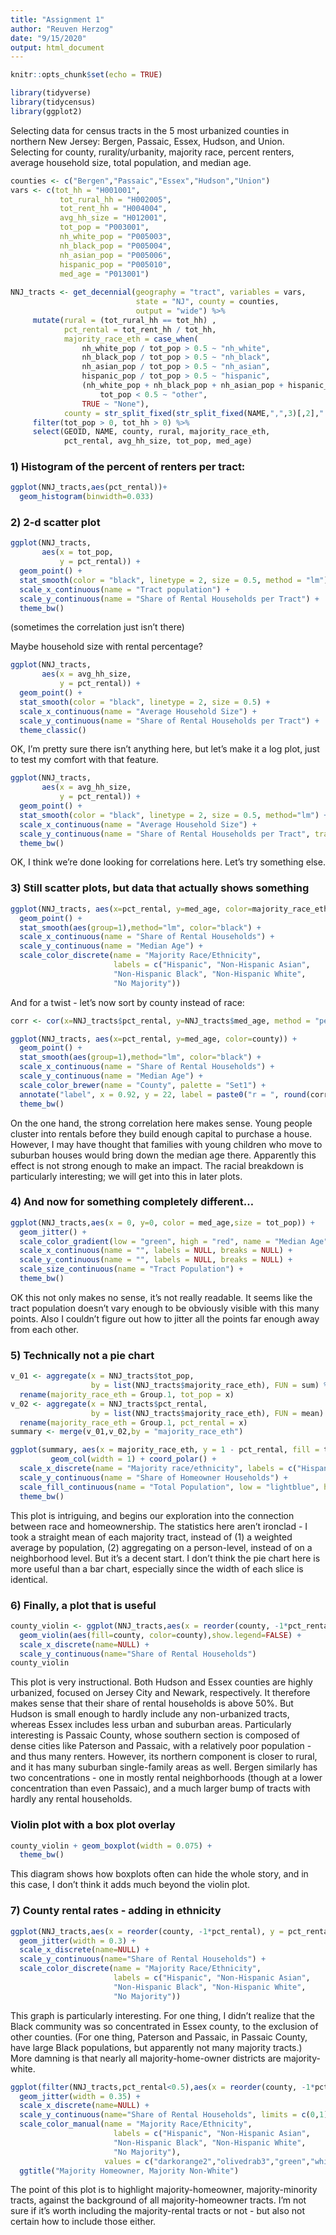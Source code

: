 ```yaml
---
title: "Assignment 1"
author: "Reuven Herzog"
date: "9/15/2020"
output: html_document
---
```


```r
knitr::opts_chunk$set(echo = TRUE)
```

```r
library(tidyverse)
library(tidycensus)
library(ggplot2)
```
Selecting data for census tracts in the 5 most urbanized counties in northern New Jersey: Bergen, Passaic, Essex, Hudson, and Union.
Selecting for county, rurality/urbanity, majority race, percent renters, average household size, total population, and median age.
```r
counties <- c("Bergen","Passaic","Essex","Hudson","Union")
vars <- c(tot_hh = "H001001",
           tot_rural_hh = "H002005",
           tot_rent_hh = "H004004",
           avg_hh_size = "H012001",
           tot_pop = "P003001",
           nh_white_pop = "P005003",
           nh_black_pop = "P005004",
           nh_asian_pop = "P005006",
           hispanic_pop = "P005010",
           med_age = "P013001")
 
NNJ_tracts <- get_decennial(geography = "tract", variables = vars,
                            state = "NJ", county = counties,
                            output = "wide") %>%
     mutate(rural = (tot_rural_hh == tot_hh) ,
            pct_rental = tot_rent_hh / tot_hh,
            majority_race_eth = case_when(
                nh_white_pop / tot_pop > 0.5 ~ "nh_white",
                nh_black_pop / tot_pop > 0.5 ~ "nh_black",
                nh_asian_pop / tot_pop > 0.5 ~ "nh_asian",
                hispanic_pop / tot_pop > 0.5 ~ "hispanic",
                (nh_white_pop + nh_black_pop + nh_asian_pop + hispanic_pop) /
                    tot_pop < 0.5 ~ "other",
                TRUE ~ "None"),
            county = str_split_fixed(str_split_fixed(NAME,",",3)[,2]," ",3)[,2]) %>%
     filter(tot_pop > 0, tot_hh > 0) %>%
     select(GEOID, NAME, county, rural, majority_race_eth, 
            pct_rental, avg_hh_size, tot_pop, med_age) 
```

### 1) Histogram of the percent of renters per tract:
```r
ggplot(NNJ_tracts,aes(pct_rental))+
  geom_histogram(binwidth=0.033)
```

### 2) 2-d scatter plot
```r
ggplot(NNJ_tracts, 
       aes(x = tot_pop,
           y = pct_rental)) +
  geom_point() +
  stat_smooth(color = "black", linetype = 2, size = 0.5, method = "lm") +
  scale_x_continuous(name = "Tract population") +
  scale_y_continuous(name = "Share of Rental Households per Tract") +
  theme_bw()
```

(sometimes the correlation just isn't there)


Maybe household size with rental percentage?
```r
ggplot(NNJ_tracts, 
       aes(x = avg_hh_size,
           y = pct_rental)) +
  geom_point() +
  stat_smooth(color = "black", linetype = 2, size = 0.5) +
  scale_x_continuous(name = "Average Household Size") +
  scale_y_continuous(name = "Share of Rental Households per Tract") +
  theme_classic()
```

OK, I'm pretty sure there isn't anything here, but let's make it a log plot, just to test my comfort with that feature.

```r
ggplot(NNJ_tracts, 
       aes(x = avg_hh_size,
           y = pct_rental)) +
  geom_point() +
  stat_smooth(color = "black", linetype = 2, size = 0.5, method="lm") +
  scale_x_continuous(name = "Average Household Size") +
  scale_y_continuous(name = "Share of Rental Households per Tract", trans = "log") +
  theme_bw()
```

OK, I think we're done looking for correlations here. Let's try something else.

### 3) Still scatter plots, but data that actually shows something

```r
ggplot(NNJ_tracts, aes(x=pct_rental, y=med_age, color=majority_race_eth)) +
  geom_point() +
  stat_smooth(aes(group=1),method="lm", color="black") +
  scale_x_continuous(name = "Share of Rental Households") +
  scale_y_continuous(name = "Median Age") +
  scale_color_discrete(name = "Majority Race/Ethnicity",
                       labels = c("Hispanic", "Non-Hispanic Asian",
                       "Non-Hispanic Black", "Non-Hispanic White",
                       "No Majority"))
```

And for a twist - let's now sort by county instead of race:
```r

corr <- cor(x=NNJ_tracts$pct_rental, y=NNJ_tracts$med_age, method = "pearson")

ggplot(NNJ_tracts, aes(x=pct_rental, y=med_age, color=county)) +
  geom_point() +
  stat_smooth(aes(group=1),method="lm", color="black") +
  scale_x_continuous(name = "Share of Rental Households") +
  scale_y_continuous(name = "Median Age") +
  scale_color_brewer(name = "County", palette = "Set1") +
  annotate("label", x = 0.92, y = 22, label = paste0("r = ", round(corr,4))) +
  theme_bw()
```

On the one hand, the strong correlation here makes sense. Young people cluster into rentals before they build enough capital to purchase a house. However, I may have thought that families with young children who move to suburban houses would bring down the median age there. Apparently this effect is not strong enough to make an impact. The racial breakdown is particularly interesting; we will get into this in later plots.


### 4) And now for something completely different...

```r
ggplot(NNJ_tracts,aes(x = 0, y=0, color = med_age,size = tot_pop)) +
  geom_jitter() +
  scale_color_gradient(low = "green", high = "red", name = "Median Age") + 
  scale_x_continuous(name = "", labels = NULL, breaks = NULL) + 
  scale_y_continuous(name = "", labels = NULL, breaks = NULL) +
  scale_size_continuous(name = "Tract Population") +
  theme_bw()
```

OK this not only makes no sense, it's not really readable. It seems like the tract population doesn't vary enough to be obviously visible with this many points. Also I couldn't figure out how to jitter all the points far enough away from each other.

### 5) Technically not a pie chart

```r
v_01 <- aggregate(x = NNJ_tracts$tot_pop,
                  by = list(NNJ_tracts$majority_race_eth), FUN = sum) %>%
  rename(majority_race_eth = Group.1, tot_pop = x)
v_02 <- aggregate(x = NNJ_tracts$pct_rental,
                  by = list(NNJ_tracts$majority_race_eth), FUN = mean) %>%
  rename(majority_race_eth = Group.1, pct_rental = x)
summary <- merge(v_01,v_02,by = "majority_race_eth")

ggplot(summary, aes(x = majority_race_eth, y = 1 - pct_rental, fill = tot_pop)) +
         geom_col(width = 1) + coord_polar() +
  scale_x_discrete(name = "Majority race/ethnicity", labels = c("Hispanic", "Asian", "Black", "White", "No majority")) +
  scale_y_continuous(name = "Share of Homeowner Households") +
  scale_fill_continuous(name = "Total Population", low = "lightblue", high = "darkblue") +
  theme_bw()
```

This plot is intriguing, and begins our exploration into the connection between race and homeownership. The statistics here aren't ironclad - I took a straight mean of each majority tract, instead of (1) a weighted average by population, (2) aggregating on a person-level, instead of on a neighborhood level. But it's a decent start. I don't think the pie chart here is more useful than a bar chart, especially since the width of each slice is identical.

### 6) Finally, a plot that is useful
```r
county_violin <- ggplot(NNJ_tracts,aes(x = reorder(county, -1*pct_rental), y = pct_rental)) +
  geom_violin(aes(fill=county, color=county),show.legend=FALSE) +
  scale_x_discrete(name=NULL) +
  scale_y_continuous(name="Share of Rental Households")
county_violin
```

This plot is very instructional. Both Hudson and Essex counties are highly urbanized, focused on Jersey City and Newark, respectively. It therefore makes sense that their share of rental households is above 50%. But Hudson is small enough to hardly include any non-urbanized tracts, whereas Essex includes less urban and suburban areas. Particularly interesting is Passaic County, whose southern section is composed of dense cities like Paterson and Passaic, with a relatively poor population - and thus many renters. However, its northern component is closer to rural, and it has many suburban single-family areas as well. Bergen similarly has two concentrations - one in mostly rental neighborhoods (though at a lower concentration than even Passaic), and a much larger bump of tracts with hardly any rental households.

### Violin plot with a box plot overlay
```r
county_violin + geom_boxplot(width = 0.075) +
  theme_bw()
```

This diagram shows how boxplots often can hide the whole story, and in this case, I don't think it adds much beyond the violin plot.


### 7) County rental rates - adding in ethnicity
```r
ggplot(NNJ_tracts,aes(x = reorder(county, -1*pct_rental), y = pct_rental, color = majority_race_eth)) +
  geom_jitter(width = 0.3) +
  scale_x_discrete(name=NULL) +
  scale_y_continuous(name="Share of Rental Households") +
  scale_color_discrete(name = "Majority Race/Ethnicity",
                       labels = c("Hispanic", "Non-Hispanic Asian",
                       "Non-Hispanic Black", "Non-Hispanic White",
                       "No Majority"))
```

This graph is particularly interesting. For one thing, I didn't realize that the Black community was so concentrated in Essex county, to the exclusion of other counties. (For one thing, Paterson and Passaic, in Passaic County, have large Black populations, but apparently not many majority tracts.) More damning is that nearly all majority-home-owner districts are majority-white.

```r
ggplot(filter(NNJ_tracts,pct_rental<0.5),aes(x = reorder(county, -1*pct_rental), y = pct_rental, color = majority_race_eth)) +
  geom_jitter(width = 0.35) +
  scale_x_discrete(name=NULL) +
  scale_y_continuous(name="Share of Rental Households", limits = c(0,1)) +
  scale_color_manual(name = "Majority Race/Ethnicity",
                       labels = c("Hispanic", "Non-Hispanic Asian",
                       "Non-Hispanic Black", "Non-Hispanic White",
                       "No Majority"),
                     values = c("darkorange2","olivedrab3","green","white","hotpink")) +
  ggtitle("Majority Homeowner, Majority Non-White")
```

The point of this plot is to highlight majority-homeowner, majority-minority tracts, against the background of all majority-homeowner tracts. I'm not sure if it's worth including the majority-rental tracts or not - but also not certain how to include those either.

